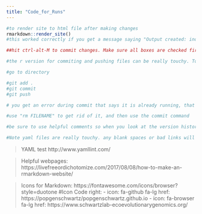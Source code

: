 ---
title: "Code_for_Runs"
---

```{r}
#to render site to html file after making changes
rmarkdown::render_site()
#this worked correctly if you get a message saying "Output created: index.html"

##hit ctrl-alt-M to commit changes. Make sure all boxes are checked first. Add a comment, click commit, and then push to github. A box should appear telling you everything has pushed successfully.

#the r version for commiting and pushing files can be really touchy. To do it from the command line, use the following code: 

#go to directory 

#git add .
#git commit
#git push

# you get an error during commit that says it is already running, that is due to the fact that it is running in R. 

#use "rm FILENAME" to get rid of it, and then use the commit command

#be sure to use helpful comments so when you look at the version history, it makes sense

#Note yaml files are really touchy. any blank spaces or bad links will cause all of your files to stop knitting. See below for webpage to test the validity of your yaml file 

```

>YAML test
http://www.yamllint.com/

>Helpful webpages: 
https://livefreeordichotomize.com/2017/08/08/how-to-make-an-rmarkdown-website/

>Icons for Markdown:
https://fontawesome.com/icons/browser?style=duotone
#Icon Code
  right:
    - icon: fa-github fa-lg
      href: https://popgenschwartz/popgenschwartz.github.io
    - icon: fa-browser fa-lg
      href: https://www.schwartzlab-ecoevolutionarygenomics.org/
